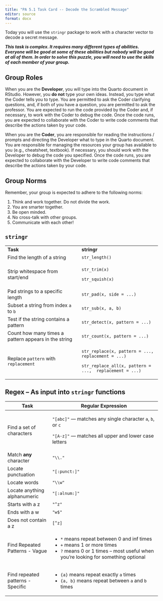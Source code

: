 ```yaml
---
title: "PA 5.1 Task Card -- Decode the Scrambled Message"
editor: source
format: docx
---
```


Today you will use the `stringr` package to work with a character vector to decode a secret message.

***This task is complex. It requires many different types of abilities. Everyone will be good at some of these abilities but nobody will be good at all of them. In order to solve this puzzle, you will need to use the skills of each member of your group.***

## Group Roles

When you are the **Developer**, you will type into the Quarto document in RStudio. However, you **do not** type your own ideas. Instead, you type what the Coder tells you to type. You are permitted to ask the Coder clarifying questions, and, if both of you have a question, you are permitted to ask the professor. You are expected to run the code provided by the Coder and, if necessary, to work with the Coder to debug the code. Once the code runs, you are expected to collaborate with the Coder to write code comments that describe the actions taken by your code.

When you are the **Coder**, you are responsible for reading the instructions / prompts and directing the Developer what to type in the Quarto document. You are responsible for managing the resources your group has available to you (e.g., cheatsheet, textbook). If necessary, you should work with the Developer to debug the code you specified. Once the code runs, you are expected to collaborate with the Developer to write code comments that describe the actions taken by your code.

## Group Norms

Remember, your group is expected to adhere to the following norms:

1.  Think and work together. Do not divide the work.
2.  You are smarter together.
3.  Be open minded.
4.  No cross-talk with other groups.
5.  Communicate with each other!

\newpage

## `stringr`

+------------------------------------------------------+---------------------------------------------------------+
| **Task**                                             | **stringr**                                             |
+------------------------------------------------------+---------------------------------------------------------+
| Find the length of a string                          | `str_length()`                                          |
+------------------------------------------------------+---------------------------------------------------------+
| Strip whitespace from start/end                      | `str_trim(x)`                                           |
|                                                      |                                                         |
|                                                      | `str_squish(x)`                                         |
+------------------------------------------------------+---------------------------------------------------------+
| Pad strings to a specific length                     | `str_pad(x, side = ...)`                                |
+------------------------------------------------------+---------------------------------------------------------+
| Subset a string from index `a` to `b`                | `str_sub(x, a, b)`                                      |
+------------------------------------------------------+---------------------------------------------------------+
| Test if the string contains a pattern                | `str_detect(x, pattern = ...)`                          |
+------------------------------------------------------+---------------------------------------------------------+
| Count how many times a pattern appears in the string | `str_count(x, pattern = ...)`                           |
+------------------------------------------------------+---------------------------------------------------------+
| Replace `pattern` with `replacement`                 | `str_replace(x, pattern = ...,  replacement = ...)`     |
|                                                      |                                                         |
|                                                      | `str_replace_all(x, pattern = ...,  replacement = ...)` |
+------------------------------------------------------+---------------------------------------------------------+

## Regex – As input into `stringr` functions

+-----------------------------------+--------------------------------------------------------------------------------------+
| Task                              | Regular Expression                                                                   |
+===================================+======================================================================================+
| Find a set of characters          | `"[abc]"` — matches any single character `a`, `b`, or `c`                            |
|                                   |                                                                                      |
|                                   | `"[A-z]"` — matches all upper and lower case letters                                 |
+-----------------------------------+--------------------------------------------------------------------------------------+
| Match **any** character           | `"\\."`                                                                              |
+-----------------------------------+--------------------------------------------------------------------------------------+
| Locate punctuation                | `"[:punct:]"`                                                                        |
+-----------------------------------+--------------------------------------------------------------------------------------+
| Locate words                      | `"\\w"`                                                                              |
+-----------------------------------+--------------------------------------------------------------------------------------+
| Locate anything alphanumeric      | `"[:alnum:]"`                                                                        |
+-----------------------------------+--------------------------------------------------------------------------------------+
| Starts with a z                   | `"^z"`                                                                               |
+-----------------------------------+--------------------------------------------------------------------------------------+
| Ends with a w                     | `"w$"`                                                                               |
+-----------------------------------+--------------------------------------------------------------------------------------+
| Does not contain a z              | `[^z]`                                                                               |
+-----------------------------------+--------------------------------------------------------------------------------------+
| Find Repeated Patterns - Vague    | -   `*` means repeat between 0 and inf times                                         |
|                                   | -   `+` means 1 or more times                                                        |
|                                   | -   `?` means 0 or 1 times -- most useful when you're looking for something optional |
+-----------------------------------+--------------------------------------------------------------------------------------+
| Find repeated patterns - Specific | -   `{a}` means repeat exactly `a` times                                             |
|                                   | -   `{a, b}` means repeat between `a` and `b` times                                  |
+-----------------------------------+--------------------------------------------------------------------------------------+
